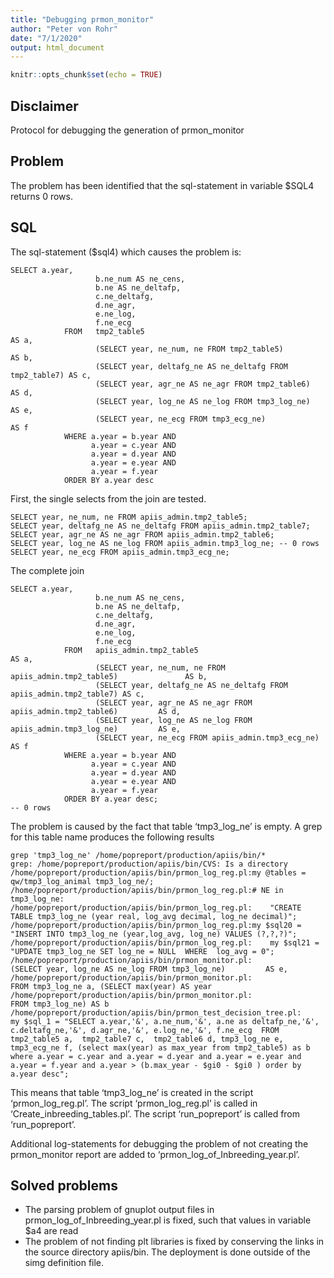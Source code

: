 ```yaml
---
title: "Debugging prmon_monitor"
author: "Peter von Rohr"
date: "7/1/2020"
output: html_document
---
```


```r
knitr::opts_chunk$set(echo = TRUE)
```

## Disclaimer
Protocol for debugging the generation of prmon_monitor


## Problem
The problem has been identified that the sql-statement in variable $SQL4 returns 0 rows.


## SQL
The sql-statement ($sql4) which causes the problem is:


```
SELECT a.year,
                   b.ne_num AS ne_cens,
                   b.ne AS ne_deltafp,
                   c.ne_deltafg,
                   d.ne_agr,
                   e.ne_log,
                   f.ne_ecg
            FROM   tmp2_table5                                              AS a,
                   (SELECT year, ne_num, ne FROM tmp2_table5)               AS b,
                   (SELECT year, deltafg_ne AS ne_deltafg FROM tmp2_table7) AS c,
                   (SELECT year, agr_ne AS ne_agr FROM tmp2_table6)         AS d,
                   (SELECT year, log_ne AS ne_log FROM tmp3_log_ne)         AS e,
                   (SELECT year, ne_ecg FROM tmp3_ecg_ne)                   AS f
            WHERE a.year = b.year AND
                  a.year = c.year AND
                  a.year = d.year AND
                  a.year = e.year AND
                  a.year = f.year
            ORDER BY a.year desc
```

First, the single selects from the join are tested.

```
SELECT year, ne_num, ne FROM apiis_admin.tmp2_table5;
SELECT year, deltafg_ne AS ne_deltafg FROM apiis_admin.tmp2_table7;
SELECT year, agr_ne AS ne_agr FROM apiis_admin.tmp2_table6;
SELECT year, log_ne AS ne_log FROM apiis_admin.tmp3_log_ne; -- 0 rows
SELECT year, ne_ecg FROM apiis_admin.tmp3_ecg_ne;
```

The complete join 

```
SELECT a.year,
                   b.ne_num AS ne_cens,
                   b.ne AS ne_deltafp,
                   c.ne_deltafg,
                   d.ne_agr,
                   e.ne_log,
                   f.ne_ecg
            FROM   apiis_admin.tmp2_table5                                              AS a,
                   (SELECT year, ne_num, ne FROM apiis_admin.tmp2_table5)               AS b,
                   (SELECT year, deltafg_ne AS ne_deltafg FROM apiis_admin.tmp2_table7) AS c,
                   (SELECT year, agr_ne AS ne_agr FROM apiis_admin.tmp2_table6)         AS d,
                   (SELECT year, log_ne AS ne_log FROM apiis_admin.tmp3_log_ne)         AS e,
                   (SELECT year, ne_ecg FROM apiis_admin.tmp3_ecg_ne)                   AS f
            WHERE a.year = b.year AND
                  a.year = c.year AND
                  a.year = d.year AND
                  a.year = e.year AND
                  a.year = f.year
            ORDER BY a.year desc;
-- 0 rows
```

The problem is caused by the fact that table 'tmp3_log_ne' is empty. A grep for this table name produces the following results

```
grep 'tmp3_log_ne' /home/popreport/production/apiis/bin/*
grep: /home/popreport/production/apiis/bin/CVS: Is a directory
/home/popreport/production/apiis/bin/prmon_log_reg.pl:my @tables = qw/tmp3_log_animal tmp3_log_ne/;
/home/popreport/production/apiis/bin/prmon_log_reg.pl:# NE in tmp3_log_ne:
/home/popreport/production/apiis/bin/prmon_log_reg.pl:    "CREATE TABLE tmp3_log_ne (year real, log_avg decimal, log_ne decimal)";
/home/popreport/production/apiis/bin/prmon_log_reg.pl:my $sql20 = "INSERT INTO tmp3_log_ne (year,log_avg, log_ne) VALUES (?,?,?)";
/home/popreport/production/apiis/bin/prmon_log_reg.pl:    my $sql21 = "UPDATE tmp3_log_ne SET log_ne = NULL  WHERE  log_avg = 0";
/home/popreport/production/apiis/bin/prmon_monitor.pl:                   (SELECT year, log_ne AS ne_log FROM tmp3_log_ne)         AS e,
/home/popreport/production/apiis/bin/prmon_monitor.pl:                 FROM tmp3_log_ne a, (SELECT max(year) AS year
/home/popreport/production/apiis/bin/prmon_monitor.pl:                                      FROM tmp3_log_ne) AS b
/home/popreport/production/apiis/bin/prmon_test_decision_tree.pl:    my $sql_1 = "SELECT a.year,'&', a.ne_num,'&', a.ne as deltafp_ne,'&', c.deltafg_ne,'&', d.agr_ne,'&', e.log_ne,'&', f.ne_ecg  FROM tmp2_table5 a,  tmp2_table7 c,  tmp2_table6 d, tmp3_log_ne e, tmp3_ecg_ne f, (select max(year) as max_year from tmp2_table5) as b where a.year = c.year and a.year = d.year and a.year = e.year and a.year = f.year and a.year > (b.max_year - $gi0 - $gi0 ) order by a.year desc";

```

This means that table 'tmp3_log_ne' is created in the script 'prmon_log_reg.pl'. The script 'prmon_log_reg.pl' is called in 'Create_inbreeding_tables.pl'. The script 'run_popreport' is called from 'run_popreport'. 


Additional log-statements for debugging the problem of not creating the prmon_monitor report are added to 'prmon_log_of_Inbreeding_year.pl'. 

## Solved problems

* The parsing problem of gnuplot output files in prmon_log_of_Inbreeding_year.pl is fixed, such that values in variable $a4 are read
* The problem of not finding plt libraries is fixed by conserving the links in the source directory apiis/bin. The deployment is done outside of the simg definition file.




